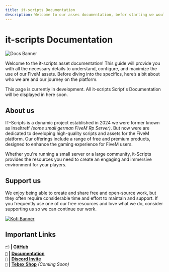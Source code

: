 ```yaml
---
title: it-scripts Documentation
description: Welcome to our asses documentation, befor starting we would like to give you brief introduction about this project.
---
```




# it-scripts Documentation

![Docs Banner](/docs-banner.png)

Welcome to the it-scripts asset documentation!
This guide will provide you with all the necessary details to understand, configure, and maximize the use of our FiveM assets.
Before diving into the specifics, here’s a bit about who we are and our journey on the platform.

<Callout type="warning">
  This page is currently in development. All it-scripts Script's Documentation will be displayed in here soon.
</Callout>

## About us
IT-Scripts is a dynamic project established in 2024 we were former known as Inseltreff *(some small german FiveM Rp Server)*. But now were are dedicated to developing high-quality scripts and assets for the FiveM platform. Our offerings include a range of free and premium products, designed to enhance the gaming experience for FiveM users.

Whether you're running a small server or a large community, it-Scripts provides the resources you need to create an engaging and immersive environment for your players.

## Support us
We enjoy being able to create and share free and open-source work, but they often require considerable time and effort to maintain and support.
If you frequently use one of  our free resources and love what we do, consider supporting us so we can continue our work.

[![Kofi Banner](/kofi-banner.jpg)](https://ko-fi.com/allroundjonu)

## Important Links

`🗂️` **| [GitHub](https://github.it-scripts.com)**\
`📖` **| [Documentation](https://docs.it-scripts.com)**\
`🔗` **| [Discord Invite](https://discord.it-scripts.com)**\
`🛒` **| [Tebex Shop]()** *(Coming Soon)*
